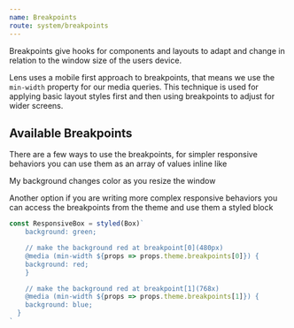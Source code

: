 ```yaml
---
name: Breakpoints
route: system/breakpoints
---
```



Breakpoints give hooks for components and layouts to adapt and change in relation to the window size of the users device.

Lens uses a mobile first approach to breakpoints, that means we use the `min-width` property for our media queries. This technique is used for applying basic layout styles first and then using breakpoints to adjust for wider screens.

## Available Breakpoints

<BreakpointTable />

There are a few ways to use the breakpoints, for simpler responsive behaviors you can use them as an array of values inline like

<Playground>
  <Box bg={['green', 'blue', 'red', 'purple']} p="xxlarge" color="white">
    My background changes color as you resize the window
  </Box>
</Playground>

Another option if you are writing more complex responsive behaviors you can access the breakpoints from the theme and use them a styled block

```js
const ResponsiveBox = styled(Box)`
    background: green;

    // make the background red at breakpoint[0](480px)
    @media (min-width ${props => props.theme.breakpoints[0]}) {
    background: red;
    }

    // make the background red at breakpoint[1](768x)
    @media (min-width ${props => props.theme.breakpoints[1]}) {
    background: blue;
  }
`
```
